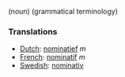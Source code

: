 (noun) (grammatical terminology)

===Translations===
*[[Dutch]]: [[nominatief]] ''m''
*[[French]]: [[nominatif]] ''m''
*[[Swedish]]: [[nominativ]]